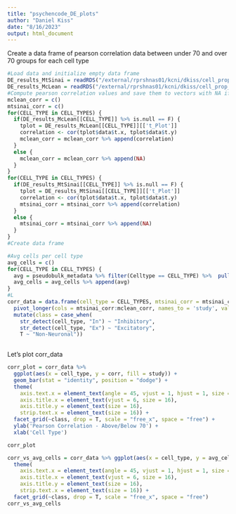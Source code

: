 ```yaml
---
title: "psychencode_DE_plots"
author: "Daniel Kiss"
date: "8/16/2023"
output: html_document
---
```


Create a data frame of pearson correlation data between under 70 and over 70 groups for each cell type
```r
#Load data and initialize empty data frame
DE_results_MtSinai = readRDS("/external/rprshnas01/kcni/dkiss/cell_prop_psychiatry/data/DE_results_MtSinai")
DE_results_McLean = readRDS("/external/rprshnas01/kcni/dkiss/cell_prop_psychiatry/data/DE_results_McLean")
#Compute pearson correlation values and save them to vectors with NA if the cell type was filtered out
mclean_corr = c()
mtsinai_corr = c()
for(CELL_TYPE in CELL_TYPES) {
  if(DE_results_McLean[[CELL_TYPE]] %>% is.null == F) {
    tplot = DE_results_McLean[[CELL_TYPE]][['t_Plot']]
    correlation <- cor(tplot$data$t.x, tplot$data$t.y)
    mclean_corr = mclean_corr %>% append(correlation)
  }
  else {
    mclean_corr = mclean_corr %>% append(NA)
  }
}
for(CELL_TYPE in CELL_TYPES) {
  if(DE_results_MtSinai[[CELL_TYPE]] %>% is.null == F) {
    tplot = DE_results_MtSinai[[CELL_TYPE]][['t_Plot']]
    correlation <- cor(tplot$data$t.x, tplot$data$t.y)
    mtsinai_corr = mtsinai_corr %>% append(correlation)
  }
  else {
    mtsinai_corr = mtsinai_corr %>% append(NA)
  }
}
#Create data frame

#Avg cells per cell type 
avg_cells = c()
for(CELL_TYPE in CELL_TYPES) {
  avg = pseudobulk_metadata %>% filter(Celltype == CELL_TYPE) %>%  pull(num_cells) %>% mean()
  avg_cells = avg_cells %>% append(avg)
}
#L
corr_data = data.frame(cell_type = CELL_TYPES, mtsinai_corr = mtsinai_corr, mclean_corr = mclean_corr, avg_cells = avg_cells)  %>%
  pivot_longer(cols = mtsinai_corr:mclean_corr, names_to = 'study', values_to = 'corr') %>%  
  mutate(class = case_when(
    str_detect(cell_type, "In") ~ "Inhibitory",
    str_detect(cell_type, "Ex") ~ "Excitatory",
    T ~ "Non-Neuronal"))
  

```

Let's plot corr_data
```r
corr_plot = corr_data %>%
  ggplot(aes(x = cell_type, y = corr, fill = study)) + 
  geom_bar(stat = "identity", position = "dodge") +
  theme(
    axis.text.x = element_text(angle = 45, vjust = 1, hjust = 1, size = 13), 
    axis.title.x = element_text(vjust = 6, size = 16),
    axis.title.y = element_text(size = 16),
    strip.text.x = element_text(size = 16)) + 
  facet_grid(~class, drop = T, scale = "free_x", space = "free") + 
  ylab('Pearson Correlation - Above/Below 70') + 
  xlab('Cell Type') 

corr_plot

corr_vs_avg_cells = corr_data %>% ggplot(aes(x = cell_type, y = avg_cells)) + geom_bar(stat = "identity", position = "dodge") +
  theme(
    axis.text.x = element_text(angle = 45, vjust = 1, hjust = 1, size = 13), 
    axis.title.x = element_text(vjust = 6, size = 16),
    axis.title.y = element_text(size = 16),
    strip.text.x = element_text(size = 16)) + 
  facet_grid(~class, drop = T, scale = "free_x", space = "free")
corr_vs_avg_cells
```




